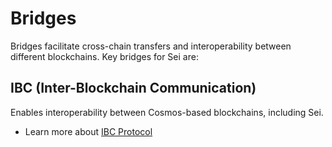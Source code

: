 
# Bridges

Bridges facilitate cross-chain transfers and interoperability between different blockchains. Key bridges for Sei are:

<AppCardsGridCategory category="bridge" />

## IBC (Inter-Blockchain Communication)

Enables interoperability between Cosmos-based blockchains, including Sei.

- Learn more about [IBC Protocol](/dev-tutorials/ibc-protocol)
